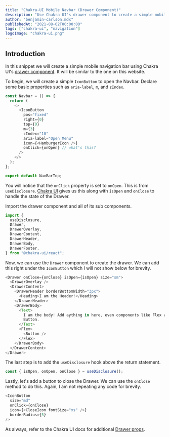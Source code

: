 ```yaml
---
title: "Chakra-UI Mobile Navbar (Drawer Component)"
description: "Use Chakra UI's drawer component to create a simple mobile navigation bar."
author: "benjamin-carlson.mdx"
publishedAt: "2021-08-02T00:00:00"
tags: ["chakra-ui", "navigation"]
logoImage: "chakra-ui.png"
---
```


## Introduction

In this snippet we will create a simple mobile navigation bar using Chakra UI's [drawer component](https://chakra-ui.com/docs/overlay/drawer). It will be similar to the one on this website.

<Step number="1" title="Creating the Hamburger Icon Button" />

To begin, we will create a simple `IconButton` to open the Navbar. Declare some basic properties such as `aria-label`, `m`, and `zIndex`.

```javascript
const Navbar = () => {
  return (
    <>
      <IconButton
        pos="fixed"
        right={0}
        top={0}
        m={3}
        zIndex="10"
        aria-label="Open Menu"
        icon={<HamburgerIcon />}
        onClick={onOpen} // what's this?
      />
    </>
  );
};

export default NavBarTop;
```

You will notice that the `onClick` property is set to `onOpen`. This is from `useDisclosure`. [Chakra UI](https://chakra-ui.com/) gives us this along with `isOpen` and `onClose` to handle the state of the Drawer.

<Step number="2" title="Adding The Drawer" />

Import the drawer component and all of its sub components.

```javascript
import {
  useDisclosure,
  Drawer,
  DrawerOverlay,
  DrawerContent,
  DrawerHeader,
  DrawerBody,
  DrawerFooter,
} from "@chakra-ui/react";
```

Now, we can use the `Drawer` component to create the drawer. We can add this right under the `IconButton` which I will not show below for brevity.

```javascript
<Drawer onClose={onClose} isOpen={isOpen} size="sm">
  <DrawerOverlay />
  <DrawerContent>
    <DrawerHeader borderBottomWidth="3px">
      <Heading>I am the Header!</Heading>
    </DrawerHeader>
    <DrawerBody>
      <Text>
        I am the body! Add aything in here, even components like Flex and
        Button.
      </Text>
      <Flex>
        <Button />
      </Flex>
    </DrawerBody>
  </DrawerContent>
</Drawer>
```

The last step is to add the `useDisclosure` hook above the return statement.

```javascript
const { isOpen, onOpen, onClose } = useDisclosure();
```

<Step number="3" title="More Improvements" />

Lastly, let's add a button to close the Drawer. We can use the `onClose` method to do this. Again, I am not repeating any code for brevity.

```javascript
<IconButton
  size="md"
  onClick={onClose}
  icon={<CloseIcon fontSize="xs" />}
  borderRadius={5}
/>
```

As always, refer to the Chakra UI docs for additional [Drawer props](https://chakra-ui.com/docs/overlay/drawer#props).
